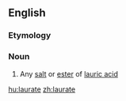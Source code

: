 ==English==

===Etymology===
{{etyl|la|en}}

===Noun===
{{en-noun|-|s}}

# {{chemistry}} Any [[salt]] or [[ester]] of [[lauric acid]]

[[hu:laurate]]
[[zh:laurate]]